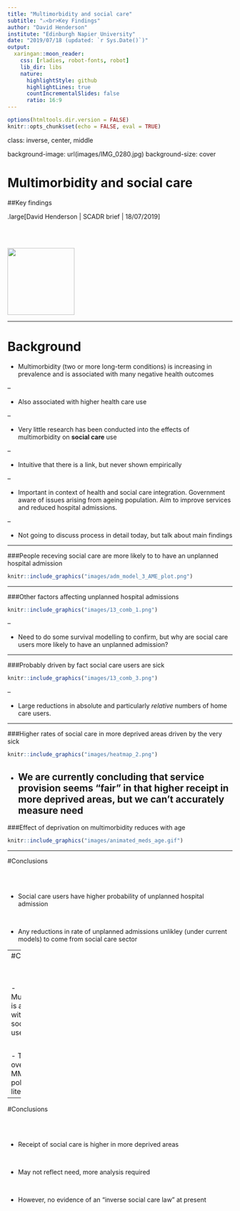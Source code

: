 ```yaml
---
title: "Multimorbidity and social care"
subtitle: "⚔<br>Key Findings"
author: "David Henderson"
institute: "Edinburgh Napier University"
date: "2019/07/18 (updated: `r Sys.Date()`)"
output:
  xaringan::moon_reader:
    css: [rladies, robot-fonts, robot]
    lib_dir: libs
    nature:
      highlightStyle: github
      highlightLines: true
      countIncrementalSlides: false
      ratio: 16:9
---
```



```r
options(htmltools.dir.version = FALSE)
knitr::opts_chunk$set(echo = FALSE, eval = TRUE)
```


class: inverse, center, middle

background-image: url(images/IMG_0280.jpg)
background-size: cover


# Multimorbidity and social care

##Key findings

.large[David Henderson | SCADR brief | 18/07/2019]

<br><br>


<img src="images/napier.png" width="150px"/>

---

# Background


* Multimorbidity (two or more long-term conditions) is increasing in prevalence and is associated with many negative health outcomes

--

* Also associated with higher health care use

--

* Very little research has been conducted into the effects of multimorbidity on **social care** use

--

* Intuitive that there is a link, but never shown empirically

--

* Important in context of health and social care integration. Government aware of issues arising from ageing population. Aim to improve services and reduced hospital admissions. 

--

* Not going to discuss process in detail today, but talk about main findings


---

###People receving social care are more likely to to have an unplanned hospital admission

```r
knitr::include_graphics("images/adm_model_3_AME_plot.png")
```


---

###Other factors affecting unplanned hospital admissions

```r
knitr::include_graphics("images/13_comb_1.png")
```

--

* Need to do some survival modelling to confirm, but why are social care users more likely to have an unplanned admission?

---

###Probably driven by fact social care users are sick

```r
knitr::include_graphics("images/13_comb_3.png")
```

--

* Large reductions in absolute and particularly *relative* numbers of home care users.

---

###Higher rates of social care in more deprived areas driven by the very sick

```r
knitr::include_graphics("images/heatmap_2.png")
```

* We are currently concluding that service provision seems "fair" in that higher receipt in more deprived areas, **but** we can't accurately measure **need**
---

###Effect of deprivation on multimorbidity reduces with age 

```r
knitr::include_graphics("images/animated_meds_age.gif")
```

---

#Conclusions

<br><br>

- Social care users have higher probability of unplanned hospital admission

<br>

- Any reductions in rate of unplanned admissions unlikley (under current models) to come from social care sector

---
#Conclusions

<br><br>

- Multimorbidity is associated with higher social care use

<br>

- This is often overlooked in MM and policy literature

---
#Conclusions

<br><br>

- Receipt of social care is higher in more deprived areas

<br>

- May not reflect need, more analysis required

<br>

- However, no evidence of an "inverse social care law" at present

